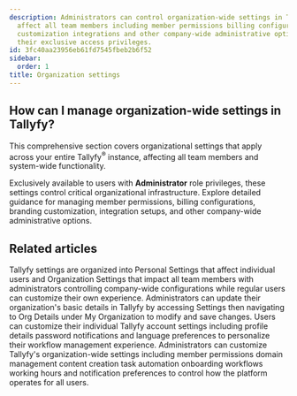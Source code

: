```yaml
---
description: Administrators can control organization-wide settings in Tallyfy that
  affect all team members including member permissions billing configurations branding
  customization integrations and other company-wide administrative options through
  their exclusive access privileges.
id: 3fc40aa23956eb61fd7545fbeb2b6f52
sidebar:
  order: 1
title: Organization settings
---
```


## How can I manage organization-wide settings in Tallyfy?

This comprehensive section covers organizational settings that apply across your entire Tallyfy<sup>®</sup> instance, affecting all team members and system-wide functionality.

Exclusively available to users with **Administrator** role privileges, these settings control critical organizational infrastructure. Explore detailed guidance for managing member permissions, billing configurations, branding customization, integration setups, and other company-wide administrative options.


<PageTree />


## Related articles
<CardGrid>
<LinkTitleCard header="<b>Pro > Settings</b>" href="/products/pro/settings/" > Tallyfy settings are organized into Personal Settings that affect individual users and Organization Settings that impact all team members with administrators controlling company-wide configurations while regular users can customize their own experience. </LinkTitleCard>
<LinkTitleCard header="<b>Org Settings > Update organization details</b>" href="/products/pro/settings/org-settings/how-can-i-update-my-organization-details/" > Administrators can update their organization's basic details in Tallyfy by accessing Settings then navigating to Org Details under My Organization to modify and save changes. </LinkTitleCard>
<LinkTitleCard header="<b>Settings > Personal settings</b>" href="/products/pro/settings/personal-settings/" > Users can customize their individual Tallyfy account settings including profile details password notifications and language preferences to personalize their workflow management experience. </LinkTitleCard>
<LinkTitleCard header="<b>Org Settings > Organization customization settings</b>" href="/products/pro/settings/org-settings/organization-customization-settings/" > Administrators can customize Tallyfy's organization-wide settings including member permissions domain management content creation task automation onboarding workflows working hours and notification preferences to control how the platform operates for all users. </LinkTitleCard>
</CardGrid>
